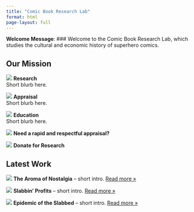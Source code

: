 ```yaml
---
title: "Comic Book Research Lab"
format: html
page-layout: full
---
```


:::::: hero
::::: welcome-box
::: welcome-images
:::

::: welcome-message
**Welcome Message**: ### Welcome to the Comic Book Research Lab, which studies the cultural and economic history of superhero comics.
:::
:::::
::::::

:::::: missions
## Our Mission

::: mission
![](icons/icon1.png){.icon} **Research**\
Short blurb here.
:::

::: mission
![](icons/icon2.png){.icon} **Appraisal**\
Short blurb here.
:::

::: mission
![](icons/icon3.png){.icon} **Education**\
Short blurb here.
:::
::::::

::::: appraisal-donate
::: appraisal-box
![](images/appraisal.jpg) **Need a rapid and respectful appraisal?**
:::

::: donate-box
![](images/donate.jpg) **Donate for Research**
:::
:::::

:::::: latest-work
## Latest Work

::: post
![](images/post1.jpg) **The Aroma of Nostalgia** – short intro. [Read more »](posts/post1.qmd)
:::

::: post
![](images/post2.jpg) **Slabbin' Profits** – short intro. [Read more »](posts/post2.qmd)
:::

::: post
![](images/post3.jpg) **Epidemic of the Slabbed** – short intro. [Read more »](posts/post3.qmd)
:::
::::::
